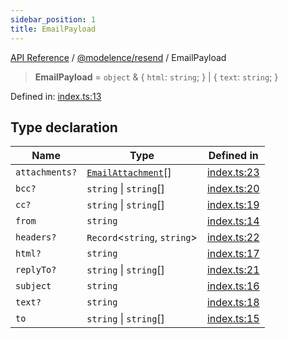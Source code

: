 ```yaml
---
sidebar_position: 1
title: EmailPayload
---
```


[API Reference](/api-reference/@modelence/resend/type-aliases/../../../index) / [@modelence/resend](/api-reference/@modelence/resend/type-aliases/../index) / EmailPayload

> **EmailPayload** = `object` & \{ `html`: `string`; \} \| \{ `text`: `string`; \}

Defined in: [index.ts:13](https://github.com/modelence/modelence/blob/30fe36d2cf64cf9585e2112a17244e5591e12208/packages/resend/src/index.ts#L13)

## Type declaration

| Name | Type | Defined in |
| ------ | ------ | ------ |
| `attachments?` | [`EmailAttachment`](/api-reference/@modelence/resend/type-aliases/EmailAttachment)[] | [index.ts:23](https://github.com/modelence/modelence/blob/30fe36d2cf64cf9585e2112a17244e5591e12208/packages/resend/src/index.ts#L23) |
| `bcc?` | `string` \| `string`[] | [index.ts:20](https://github.com/modelence/modelence/blob/30fe36d2cf64cf9585e2112a17244e5591e12208/packages/resend/src/index.ts#L20) |
| `cc?` | `string` \| `string`[] | [index.ts:19](https://github.com/modelence/modelence/blob/30fe36d2cf64cf9585e2112a17244e5591e12208/packages/resend/src/index.ts#L19) |
| `from` | `string` | [index.ts:14](https://github.com/modelence/modelence/blob/30fe36d2cf64cf9585e2112a17244e5591e12208/packages/resend/src/index.ts#L14) |
| `headers?` | `Record`\<`string`, `string`\> | [index.ts:22](https://github.com/modelence/modelence/blob/30fe36d2cf64cf9585e2112a17244e5591e12208/packages/resend/src/index.ts#L22) |
| `html?` | `string` | [index.ts:17](https://github.com/modelence/modelence/blob/30fe36d2cf64cf9585e2112a17244e5591e12208/packages/resend/src/index.ts#L17) |
| `replyTo?` | `string` \| `string`[] | [index.ts:21](https://github.com/modelence/modelence/blob/30fe36d2cf64cf9585e2112a17244e5591e12208/packages/resend/src/index.ts#L21) |
| `subject` | `string` | [index.ts:16](https://github.com/modelence/modelence/blob/30fe36d2cf64cf9585e2112a17244e5591e12208/packages/resend/src/index.ts#L16) |
| `text?` | `string` | [index.ts:18](https://github.com/modelence/modelence/blob/30fe36d2cf64cf9585e2112a17244e5591e12208/packages/resend/src/index.ts#L18) |
| `to` | `string` \| `string`[] | [index.ts:15](https://github.com/modelence/modelence/blob/30fe36d2cf64cf9585e2112a17244e5591e12208/packages/resend/src/index.ts#L15) |

